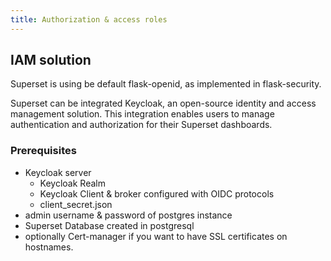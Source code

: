 ```yaml
---
title: Authorization & access roles
---
```


## IAM solution

<Info>
Superset is using be default flask-openid, as implemented in flask-security.
</Info>

Superset can be integrated Keycloak, an open-source identity and access management solution. This integration enables users to manage authentication and authorization for their Superset dashboards. 

<Card title="Configuring an IAM solution" href="../../../../../setup-guides/access-management/configuring-an-iam-solution" icon ="link">
</Card>

### Prerequisites

* Keycloak server
    * Keycloak Realm
    * Keycloak Client & broker configured with OIDC protocols
    * client_secret.json
* admin username & password of postgres instance
* Superset Database created in postgresql 
* optionally Cert-manager if you want to have SSL certificates on hostnames.

<Card title="Superset + Keycloak configuration" href="../../../../../setup-guides/plugins-setup-guide/reporting-setup#keycloak-configuration" icon ="link">
</Card>